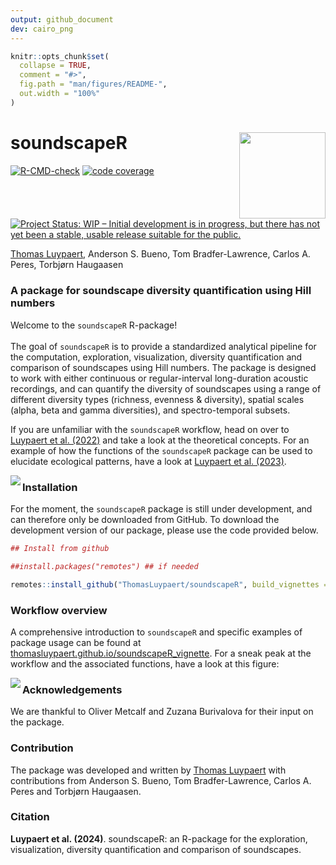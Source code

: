 ```yaml
---
output: github_document
dev: cairo_png
---
```


<!-- README.md is generated from README.Rmd. Please edit that file -->

```r
knitr::opts_chunk$set(
  collapse = TRUE,
  comment = "#>",
  fig.path = "man/figures/README-",
  out.width = "100%"
)
```



# soundscapeR <img src="man/figures/soundscaper_hexsticker.png" align="right" height="138.5"/>

<!-- badges: start -->
[![R-CMD-check](https://github.com/ThomasLuypaert/soundscapeR/actions/workflows/R-CMD-check.yaml/badge.svg)](https://github.com/ThomasLuypaert/soundscapeR/actions/workflows/R-CMD-check.yaml)
[![code coverage](https://codecov.io/gh/ThomasLuypaert/soundscapeR/branch/master/graph/badge.svg)](https://codecov.io/gh/ThomasLuypaert/soundscapeR)
<a href="https://www.repostatus.org/#wip"><img src="https://www.repostatus.org/badges/latest/wip.svg" alt="Project Status: WIP – Initial development is in progress, but there has not yet been a stable, usable release suitable for the public." /></a>
<!-- badges: end -->

[Thomas Luypaert](https://thomasluypaert.weebly.com/), Anderson S. Bueno, Tom Bradfer-Lawrence, Carlos A. Peres, Torbjørn Haugaasen




### A package for soundscape diversity quantification using Hill numbers 

Welcome to the `soundscapeR` R-package! \
\
The goal of `soundscapeR` is to provide a standardized analytical pipeline for the computation, exploration, visualization, diversity quantification and comparison of soundscapes using Hill numbers. The package is designed to work with either continuous or regular-interval long-duration acoustic recordings, and can quantify the diversity of soundscapes using a range of different diversity types (richness, evenness & diversity), spatial scales (alpha, beta and gamma diversities), and spectro-temporal subsets.

If you are unfamiliar with the `soundscapeR` workflow, head on over to [Luypaert et al. (2022)](https://besjournals.onlinelibrary.wiley.com/doi/full/10.1111/2041-210X.13924) and take a look at the theoretical concepts. For an example of how the functions of the `soundscapeR` package can be used to elucidate ecological patterns, have a look at [Luypaert et al. (2023)](https://www.biorxiv.org/content/10.1101/2023.02.08.527658v1). 

<img src="man/figures/soundscapeR_banner.PNG" align="left" /> 


### Installation

For the moment, the `soundscapeR` package is still under development, and can therefore only be downloaded from GitHub. To download the development version of our package, please use the code provided below. 

```r
## Install from github

##install.packages("remotes") ## if needed

remotes::install_github("ThomasLuypaert/soundscapeR", build_vignettes = TRUE)

```

### Workflow overview

A comprehensive introduction to `soundscapeR` and specific examples of package usage can be found at [thomasluypaert.github.io/soundscapeR_vignette](https://thomasluypaert.github.io/soundscapeR_vignette/). For a sneak peak at the workflow and the associated functions, have a look at this figure: 

<img src="man/figures/Plot_1_soundscapeR_workflow.png" align="left" /> 

### Acknowledgements

We are thankful to Oliver Metcalf and Zuzana Burivalova for their input on the package. 

### Contribution

The package was developed and written by [Thomas Luypaert]() with contributions from Anderson S. Bueno, Tom Bradfer-Lawrence, Carlos A. Peres and Torbjørn Haugaasen.

### Citation

**Luypaert et al. (2024)**. soundscapeR: an R-package for the exploration, visualization, diversity quantification and comparison of soundscapes. 






